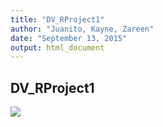 ```yaml
---
title: "DV_RProject1"
author: "Juanito, Kayne, Zareen"
date: "September 13, 2015"
output: html_document
---
```



DV_RProject1
----------------

![](./plot1.jpg)
